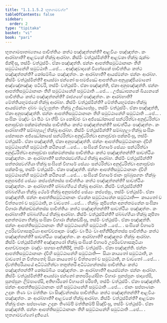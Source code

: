 ```yaml
---
title: "1.1.1.5.2 භූතගාමවග්ග"
tableOfContents: false
sidebar:
  order: 2
type: "tipitaka"
basket: "vi"
book: "pari"
---
```



<DynamicBreadcrumb />

<Division number="64" book="pari">

<Paragraph number="130" book="pari">
භූතගාමපාතබ්‍යතාය පාචිත්තියං කත්ථ පඤ්ඤත්තන්ති? ආළවියං පඤ්ඤත්තං. කං ආරබ්භාති? ආළවකේ භික්ඛූ ආරබ්භ. කිස්මිං වත්ථුස්මින්ති? ආළවකා භික්ඛූ රුක්ඛං ඡින්දිංසු, තස්මිං වත්ථුස්මිං. ඒකා පඤ්ඤත්ති. ඡන්නං ආපත්තිසමුට්ඨානානං තීහි සමුට්ඨානේහි සමුට්ඨාති …පේ… .
</Paragraph>

</Division>
<Division number="65" book="pari">

<Paragraph number="131" book="pari">
අඤ්ඤවාදකේ විහේසකේ පාචිත්තියං කත්ථ පඤ්ඤත්තන්ති? කෝසම්බියං පඤ්ඤත්තං. කං ආරබ්භාති? ආයස්මන්තං ඡන්නං ආරබ්භ. කිස්මිං වත්ථුස්මින්ති? ආයස්මා ඡන්නෝ සංඝමජ්ඣේ ආපත්තියා අනුයුඤ්ජියමානෝ අඤ්ඤේනඤ්ඤං පටිචරි, තස්මිං වත්ථුස්මිං. ඒකා පඤ්ඤත්ති, ඒකා අනුපඤ්ඤත්ති. ඡන්නං ආපත්තිසමුට්ඨානානං තීහි සමුට්ඨානේහි සමුට්ඨාති …පේ… .
</Paragraph>

</Division>
<Division number="66" book="pari">

<Paragraph number="132" book="pari">
උජ්ඣාපනකේ ඛිය්‍යනකේ පාචිත්තියං කත්ථ පඤ්ඤත්තන්ති? රාජගහේ පඤ්ඤත්තං. කං ආරබ්භාති? මේත්තියභූමජකේ භික්ඛූ ආරබ්භ. කිස්මිං වත්ථුස්මින්ති? මේත්තියභූමජකා භික්ඛූ ආයස්මන්තං දබ්බං මල්ලපුත්තං භික්ඛූ උජ්ඣාපේසුං, තස්මිං වත්ථුස්මිං. ඒකා පඤ්ඤත්ති, ඒකා අනුපඤ්ඤත්ති. ඡන්නං ආපත්තිසමුට්ඨානානං තීහි සමුට්ඨානේහි සමුට්ඨාති …පේ… .
</Paragraph>

</Division>
<Division number="67" book="pari">

<Paragraph number="133" book="pari">
සංඝිකං මඤ්චං වා පීඨං වා භිසිං වා කෝච්ඡං වා අජ්ඣෝකාසේ සන්ථරිත්වා අනුද්ධරිත්වා අනාපුච්ඡා පක්කමන්තස්ස පාචිත්තියං කත්ථ පඤ්ඤත්තන්ති? සාවත්ථියං පඤ්ඤත්තං. කං ආරබ්භාති? සම්බහුලේ භික්ඛූ ආරබ්භ. කිස්මිං වත්ථුස්මින්ති? සම්බහුලා භික්ඛූ සංඝිකං සේනාසනං අජ්ඣෝකාසේ සන්ථරිත්වා අනුද්ධරිත්වා අනාපුච්ඡා පක්කමිංසු, තස්මිං වත්ථුස්මිං. ඒකා පඤ්ඤත්ති, ඒකා අනුපඤ්ඤත්ති. ඡන්නං ආපත්තිසමුට්ඨානානං ද්වීහි සමුට්ඨානේහි සමුට්ඨාති කථිනකේ …පේ… .
</Paragraph>

</Division>
<Division number="68" book="pari">

<Paragraph number="134" book="pari">
සංඝිකේ විහාරේ සේය්‍යං සන්ථරිත්වා අනුද්ධරිත්වා අනාපුච්ඡා පක්කමන්තස්ස පාචිත්තියං කත්ථ පඤ්ඤත්තන්ති? සාවත්ථියං පඤ්ඤත්තං. කං ආරබ්භාති? සත්තරසවග්ගියේ භික්ඛූ ආරබ්භ. කිස්මිං වත්ථුස්මින්ති? සත්තරසවග්ගියා භික්ඛූ සංඝිකේ විහාරේ සේය්‍යං සන්ථරිත්වා අනුද්ධරිත්වා අනාපුච්ඡා පක්කමිංසු, තස්මිං වත්ථුස්මිං. ඒකා පඤ්ඤත්ති. ඡන්නං ආපත්තිසමුට්ඨානානං ද්වීහි සමුට්ඨානේහි සමුට්ඨාති කථිනකේ …පේ… .
</Paragraph>

</Division>
<Division number="69" book="pari">

<Paragraph number="135" book="pari">
සංඝිකේ විහාරේ ජානං පුබ්බුපගතං භික්ඛුං අනුපඛජ්ජ සේය්‍යං කප්පේන්තස්ස පාචිත්තියං කත්ථ පඤ්ඤත්තන්ති? සාවත්ථියං පඤ්ඤත්තං. කං ආරබ්භාති? ඡබ්බග්ගියේ භික්ඛූ ආරබ්භ. කිස්මිං වත්ථුස්මින්ති? ඡබ්බග්ගියා භික්ඛූ ථේරේ භික්ඛූ අනුපඛජ්ජ සේය්‍යං කප්පේසුං, තස්මිං වත්ථුස්මිං. ඒකා පඤ්ඤත්ති. ඡන්නං ආපත්තිසමුට්ඨානානං ඒකේන සමුට්ඨානේන සමුට්ඨාති—  කායතෝ ච චිත්තතෝ ච සමුට්ඨාති, න වාචතෝ …පේ… .
</Paragraph>

</Division>
<Division number="70" book="pari">

<Paragraph number="136" book="pari">
භික්ඛුං කුපිතේන අනත්තමනේන සංඝිකා විහාරා නික්කඩ්ඪන්තස්ස පාචිත්තියං කත්ථ පඤ්ඤත්තන්ති? සාවත්ථියං පඤ්ඤත්තං. කං ආරබ්භාති? ඡබ්බග්ගියේ භික්ඛූ ආරබ්භ. කිස්මිං වත්ථුස්මින්ති? ඡබ්බග්ගියා භික්ඛූ කුපිතා අනත්තමනා භික්ඛූ සංඝිකා විහාරා නික්කඩ්ඪිංසු, තස්මිං වත්ථුස්මිං. ඒකා පඤ්ඤත්ති. ඡන්නං ආපත්තිසමුට්ඨානානං තීහි සමුට්ඨානේහි සමුට්ඨාති …පේ… .
</Paragraph>

</Division>
<Division number="71" book="pari">

<Paragraph number="137" book="pari">
සංඝිකේ විහාරේ උපරිවේහාසකුටියා ආහච්චපාදකං මඤ්චං වා පීඨං වා අභිනිසීදන්තස්ස පාචිත්තියං කත්ථ පඤ්ඤත්තන්ති? සාවත්ථියං පඤ්ඤත්තං. කං ආරබ්භාති? අඤ්ඤතරං භික්ඛුං ආරබ්භ. කිස්මිං වත්ථුස්මින්ති? අඤ්ඤතරෝ භික්ඛු සංඝිකේ විහාරේ උපරිවේහාසකුටියා ආහච්චපාදකං මඤ්චං සහසා අභිනිසීදි, තස්මිං වත්ථුස්මිං. ඒකා පඤ්ඤත්ති. ඡන්නං ආපත්තිසමුට්ඨානානං ද්වීහි සමුට්ඨානේහි සමුට්ඨාති—  සියා කායතෝ සමුට්ඨාති, න වාචතෝ න චිත්තතෝ; සියා කායතෝ ච චිත්තතෝ ච සමුට්ඨාති, න වාචතෝ …පේ… .
</Paragraph>

</Division>
<Division number="72" book="pari">

<Paragraph number="138" book="pari">
ද්වත්තිපරියායේ අධිට්ඨහිත්වා තතුත්තරි අධිට්ඨහන්තස්ස පාචිත්තියං කත්ථ පඤ්ඤත්තන්ති? කෝසම්බියං පඤ්ඤත්තං. කං ආරබ්භාති? ආයස්මන්තං ඡන්නං ආරබ්භ. කිස්මිං වත්ථුස්මින්ති? ආයස්මා ඡන්නෝ කතපරියෝසිතං විහාරං පුනප්පුනං ඡාදාපේසි, පුනප්පුනං ලිම්පාපේසි, අතිභාරිකෝ විහාරෝ පරිපති, තස්මිං වත්ථුස්මිං. ඒකා පඤ්ඤත්ති. ඡන්නං ආපත්තිසමුට්ඨානානං ඡහි සමුට්ඨානේහි සමුට්ඨාති …පේ… .
</Paragraph>

</Division>
<Division number="73" book="pari">

<Paragraph number="139" book="pari">
ජානං සප්පාණකං උදකං තිණං වා මත්තිකං වා සිඤ්චන්තස්ස පාචිත්තියං කත්ථ පඤ්ඤත්තන්ති? ආළවියං පඤ්ඤත්තං. කං ආරබ්භාති? ආළවකේ භික්ඛූ ආරබ්භ. කිස්මිං වත්ථුස්මින්ති? ආළවකා භික්ඛූ ජානං සප්පාණකං උදකං තිණම්පි මත්තිකම්පි සිඤ්චිංසු, තස්මිං වත්ථුස්මිං. ඒකා පඤ්ඤත්ති. ඡන්නං ආපත්තිසමුට්ඨානානං තීහි සමුට්ඨානේහි සමුට්ඨාති …පේ… .

</Paragraph>
</Division>

<Paragraph number="140" type="center" book="pari">
භූතගාමවග්ගෝ දුතියෝ.
</Paragraph>